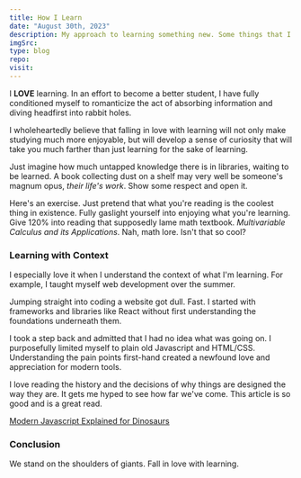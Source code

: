 ```yaml
---
title: How I Learn
date: "August 30th, 2023"
description: My approach to learning something new. Some things that I like to do to make learning fun and less scary!
imgSrc:
type: blog
repo:
visit:
---
```


I **LOVE** learning. In an effort to become a better student, I have fully conditioned myself to romanticize the act of absorbing information
and diving headfirst into rabbit holes. 

I wholeheartedly believe that falling in love with learning will not only make studying much more enjoyable, but will develop a sense of curiosity
that will take you much farther than just learning for the sake of learning.

Just imagine how much untapped knowledge there is in libraries, waiting to be learned. 
A book collecting dust on a shelf may very well be someone's magnum opus, *their life's work*. Show some respect and open it.

Here's an exercise. Just pretend that what you're reading is the coolest thing in existence. Fully gaslight yourself into enjoying what you're learning.
Give 120% into reading that supposedly lame math textbook. *Multivariable Calculus and its Applications*. Nah, math lore. Isn't that so cool?

### Learning with Context
I especially love it when I understand the context of what I'm learning. For example, I taught myself web development over the summer.

Jumping straight into coding a website got dull. Fast. I started with frameworks and libraries like React without first understanding the foundations underneath them.

I took a step back and admitted that I had no idea what was going on. I purposefully limited myself to plain old Javascript and HTML/CSS. 
Understanding the pain points first-hand created a newfound love and appreciation for modern tools.

I love reading the history and the decisions of why things are designed the way they are. It gets me hyped to see how far we've come. This article is so good and is a great read.

[Modern Javascript Explained for Dinosaurs](https://peterxjang.com/blog/modern-javascript-explained-for-dinosaurs.html)

### Conclusion
We stand on the shoulders of giants. Fall in love with learning.
